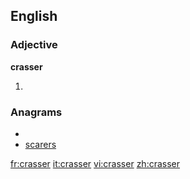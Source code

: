 ==English==

===Adjective===
'''crasser'''

# {{comparative of|[[crass]]}}

===Anagrams===
* {{alphagram|acerrss}}
* [[scarers#English|scarers]]

[[fr:crasser]]
[[it:crasser]]
[[vi:crasser]]
[[zh:crasser]]